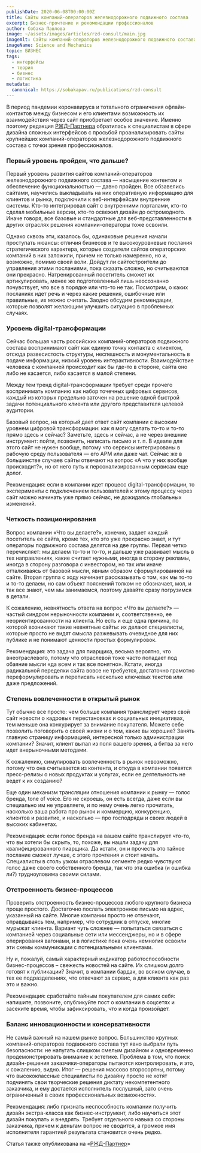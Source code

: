 ```yaml
---
publishDate: 2020-06-08T00:00:00Z
title: Сайты компаний-операторов железнодорожного подвижного состава
excerpt: Бизнес-прочтение и рекомендации профессионалов
author: Собака Павлова
image: ~/assets/images/articles/rzd-consult/main.jpg
imageAlt: Сайты компаний-операторов железнодорожного подвижного состава
imageName: Science and Mechanics
topic: БИЗНЕС
tags:
  - интерфейсы
  - теория
  - бизнес
  - логистика
metadata:
  canonical: https://sobakapav.ru/publications/rzd-consult
---
```



В период пандемии коронавируса и тотального ограничения офлайн-контактов между бизнесом и его клиентами возможность их взаимодействия через сайт приобретает особое значение. Именно поэтому редакция [РЖД-Партнера](https://www.rzd-partner.ru/) обратилась к специалистам в сфере дизайна сложных интерфейсов с просьбой проанализировать сайты крупнейших компаний-операторов железнодорожного подвижного состава с точки зрения профессионалов.

### Первый уровень пройден, что дальше?

Первый уровень развития сайтов компаний-операторов железнодорожного подвижного состава — насыщение контентом и обеспечение функциональностью — давно пройден. Все обзавелись сайтами, научились выкладывать на них оперативную информацию для клиентов и рынка, подключили к веб-интерфейсам внутренние системы. Кто-то интегрировал сайт с внутренними порталами, кто-то сделал мобильные версии, кто-то освежил дизайн до остромодного. Иначе говоря, все базовые и стандартные для веб-представленности в других отраслях решения компании-операторы тоже освоили.

Однако сквозь эти, казалось бы, одинаковые решения начали проступать нюансы: отличия бизнесов и те высокоуровневые послания стратегического характера, которые создатели сайтов операторских компаний в них заложили, причем не только намеренно, но и, возможно, помимо своей воли. Дойдут ли сайтостроители до управления этими посланиями, пока сказать сложно, но считываются они прекрасно. Натренированный посетитель сможет их артикулировать, менее же подготовленный лишь неосознанно почувствует, что все в порядке или что-то не так. Посмотрим, о каких посланиях идет речь и через какие решения, ошибочные или правильные, их можно считать. Заодно обсудим рекомендации, которые позволят желающим улучшить ситуацию в проблемных случаях.

### Уровень digital-трансформации

Сейчас большая часть российских компаний-операторов подвижного состава воспринимают сайт как единую точку контакта с клиентом, отсюда развесистость структуры, неспешность и монументальность в подаче информации, низкий уровень интерактивности. Взаимодействие человека с компанией происходит как бы где-то в стороне, сайта оно либо не касается, либо касается в малой степени.

Между тем тренд digital-трансформации требует среди прочего воспринимать компанию как набор точечных цифровых сервисов, каждый из которых предельно заточен на решение одной быстрой задачи потенциального клиента или другого представителя целевой аудитории.

Базовый вопрос, на который дает ответ сайт компании с высоким уровнем цифровой трансформации: как я могу сделать то-то и то-то прямо здесь и сейчас? Заметьте, здесь и сейчас, а не через внешние инструмент: пойти, позвонить, написать письмо и т. п. В идеале для этого сайт не нужен вообще, потому что сервисы интегрированы в рабочую среду пользователя — его АРМ или даже чат. Сейчас же в большинстве случаев сайты отвечают на вопрос «А что у них вообще происходит?», но от него путь к персонализированным сервисам еще долог.

Рекомендация: если в компании идет процесс digital-трансформации, то эксперименты с подключением пользователей к этому процессу через сайт можно начинать уже прямо сейчас, не дожидаясь глобальных изменений.

### Четкость позиционирования

Вопрос компании «Что вы делаете?», конечно, задает каждый посетитель ее сайта, кроме тех, кто это уже прекрасно знает, и тут операторы подвижного состава делятся на две группы. Первая четко перечисляет: мы делаем то-то и то-то, и дальше уже развивает мысль в тех направлениях, какие считает нужными, иногда в сторону рекламы, иногда в сторону разговора с инвестором, но так или иначе отталкиваясь от базовой мысли, явным образом сформулированной на сайте. Вторая группа с ходу начинает рассказывать о том, как мы то-то и то-то делаем, но сам объект пояснений толком не обозначает, мол, и так все знают, чем мы занимаемся, поэтому давайте сразу погрузимся в детали.

К сожалению, невнятность ответа на вопрос «Что вы делаете?» — частый синдром нерыночности компании и, соответственно, ее неориентированности на клиента. Но есть и еще одна причина, по которой возникают такие невнятные сайты: их делают специалисты, которые просто не видят смысла разжевывать очевидное для них публике и не понимают ценности простых формулировок.

Рекомендация: это задача для пиарщика, весьма вероятно, что внеотраслевого, потому что отраслевой тоже часто попадает под обаяние мысли «да всем и так все понятно». Кстати, иногда радикальной переделки сайта вовсе не требуется, достаточно грамотно переформулировать и переписать несколько ключевых текстов или даже предложений.

### Степень вовлеченности в открытый рынок

Тут обычно все просто: чем больше компания транслирует через свой сайт новости о кадровых перестановках и социальных инициативах, тем меньше она конкурирует за внимание покупателя. Можете себе позволить поговорить о своей жизни и о том, какие вы хорошие? Занять главную страницу информацией, интересной только администрации компании? Значит, клиент выпал из поля вашего зрения, а битва за него идет внерыночными методами.

К сожалению, симулировать вовлеченность в рынок невозможно, потому что она считывается из контента, и откуда в компании появятся пресс-релизы о новых продуктах и услугах, если ее деятельность не ведет к их созданию?

Еще один механизм трансляции отношения компании к рынку — голос бренда, tone of voice. Его не скроешь, он есть всегда, даже если вы специально им не управляете, и по нему очень легко прочитать, насколько ваша работа про рынок и коммерцию, конкуренцию, клиентов и развитие, и насколько — про господряды и своих людей в высоких кабинетах.

Рекомендация: если голос бренда на вашем сайте транслирует что-то, что вы хотели бы скрыть, то, похоже, вы нашли задачу для квалифицированного пиарщика. Да кстати, он и прочесть это тайное послание сможет лучше, с этого прочтения и стоит начать. Специалисты в столь узком отраслевом сегменте редко чувствуют голос даже своего собственного бренда, так что эта ошибка (и ошибка ли?) трудноуловима своими силами.

### Отстроенность бизнес-процессов

Проверить отстроенность бизнес-процессов любого крупного бизнеса проще простого. Достаточно послать электронное письмо на адрес, указанный на сайте. Многие компании просто не отвечают, оправдываясь тем, например, что сотрудник в отпуске, многие мурыжат клиента. Вариант чуть сложнее — попытаться связаться с компанией через социальные сети или мессенджеры, но и в сфере оперирования вагонами, и в логистике пока очень немногие освоили эти схемы коммуникации с потенциальными клиентами.

Ну и, пожалуй, самый характерный индикатор работоспособности бизнес-процессов – свежесть новостей на сайте. Их слишком долго готовят к публикации? Значит, в компании бардак, во всяком случае, в тех ее подразделениях, что отвечают за сервис, а для клиента как раз это и важно.

Рекомендация: сработайте тайным покупателем для самих себя: напишите, позвоните, опубликуйте пост о компании в соцсетях и засеките время, чтобы зафиксировать, что и когда произойдет.

### Баланс инновационности и консервативности

Не самый важный на нашем рынке вопрос. Большинство крупных компаний-операторов подвижного состава тут явно выбрали путь безопасности: не напугать слишком смелым дизайном и одновременно продемонстрировать внимание к эстетике. Проблема в том, что поиск дизайн-решения заказчики-операторы пытаются контролировать, и это, к сожалению, видно. Итог — решения массово второсортны, потому что высококлассные специалисты по дизайну просто не хотят подчинять свои творческие решения диктату некомпетентного заказчика, и ему достается исполнитель послушный, зато очень ограниченный в своих профессиональных возможностях.

Рекомендация: либо признать неспособность компании получить дизайн экстра-класса как бизнес-инструмент, либо научиться этот дизайн покупать и внедрять. Требует отдельного навыка со стороны заказчика, причем к деньгам вопрос не сводится, а громкое имя исполнителя гарантией результата становится очень редко.

Статья также опубликована на «[РЖД-Партнер](https://www.rzd-partner.ru/logistics/comments/sayty-kompaniy-operatorov-zheleznodorozhnogo-podvizhnogo-sostava-biznes-prochtenie-i-rekomendatsii-p/?fbclid=IwAR01tFIeaZW-N9Nl8kkJBW_0s51XLiofMJEWCUaBpJWOjfSegEN0VbMobI4)»


